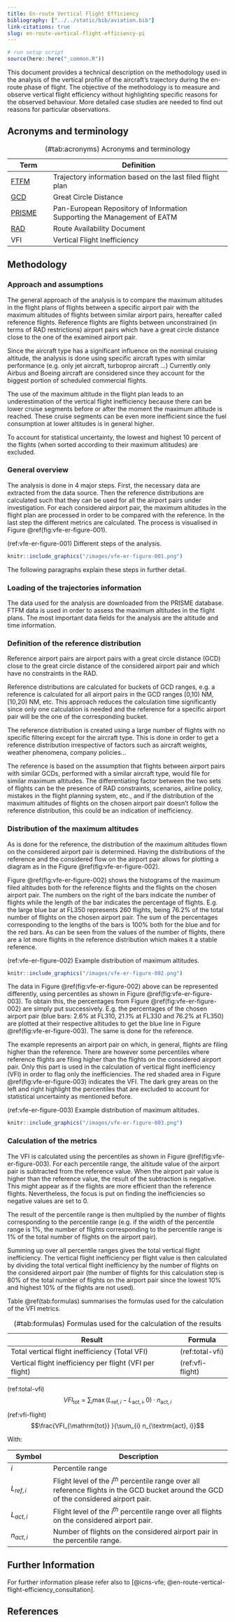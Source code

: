 ```yaml
---
title: En-route Vertical Flight Efficiency
bibliography: ["../../static/bib/aviation.bib"]
link-citations: true
slug: en-route-vertical-flight-efficiency-pi
---
```

```r
# run setup script
source(here::here("_common.R"))
```


This document provides a technical description on the methodology used in the analysis of the
vertical profile of the aircraft’s trajectory during the en-route phase of flight. The objective of
the methodology is to measure and observe vertical flight efficiency without highlighting specific
reasons for the observed behaviour. More detailed case studies are needed to find out reasons for
particular observations.


## Acronyms and terminology

Table: (\#tab:acronyms) Acronyms and terminology

| Term             | Definition                                                               |
|------------------|--------------------------------------------------------------------------|
| [FTFM][ftfm]     | Trajectory information based on the last filed flight plan               |
| [GCD][gcd]       | Great Circle Distance                                                    |
| [PRISME][prisme] | Pan-European Repository of Information Supporting the Management of EATM |
| [RAD][rad]       | Route Availability Document                                              |
| VFI              | Vertical Flight Inefficiency                                             |


## Methodology

### Approach and assumptions

The general approach of the analysis is to compare the maximum altitudes in the flight plans of
flights between a specific airport pair with the maximum altitudes of flights between similar
airport pairs, hereafter called reference flights. Reference flights are flights between
unconstrained (in terms of RAD restrictions) airport pairs which have a great circle distance close
to the one of the examined airport pair.

Since the aircraft type has a significant influence on the nominal cruising altitude, the analysis
is done using specific aircraft types with similar performance (e.g. only jet aircraft, turboprop
aircraft ...) Currently only Airbus and Boeing aircraft are considered since they account for the
biggest portion of scheduled commercial flights.

The use of the maximum altitude in the flight plan leads to an underestimation of the vertical
flight inefficiency because there can be lower cruise segments before or after the moment the
maximum altitude is reached. These cruise segments can be even more inefficient since the fuel
consumption at lower altitudes is in general higher.

To account for statistical uncertainty, the lowest and highest 10 percent of the flights (when
sorted according to their maximum altitudes) are excluded.


### General overview

The analysis is done in 4 major steps. First, the necessary data are extracted from the data source.
Then the reference distributions are calculated such that they can be used for all the airport pairs
under investigation. For each considered airport pair, the maximum altitudes in the flight plan are
processed in order to be compared with the reference. In the last step the different metrics are
calculated. The process is visualised in Figure \@ref(fig:vfe-er-figure-001).

(ref:vfe-er-figure-001) Different steps of the analysis.

```r
knitr::include_graphics("/images/vfe-er-figure-001.png")
```


The following paragraphs explain these steps in further detail.


### Loading of the trajectories information

The data used for the analysis are downloaded from the PRISME database. FTFM data is used in order
to assess the maximum altitudes in the flight plans. The most important data fields for the analysis
are the altitude and time information.


### Definition of the reference distribution

Reference airport pairs are airport pairs with a great circle distance (GCD) close to the great
circle distance of the considered airport pair and which have no constraints in the RAD.

Reference distributions are calculated for buckets of GCD ranges, e.g. a reference is calculated for
all airport pairs in the GCD ranges [0,10) NM, [10,20) NM, etc. This approach reduces the
calculation time significantly since only one calculation is needed and the reference for a specific
airport pair will be the one of the corresponding bucket.

The reference distribution is created using a large number of flights with no specific filtering
except for the aircraft type. This is done in order to get a reference distribution irrespective of
factors such as aircraft weights, weather phenomena, company policies...

The reference is based on the assumption that flights between airport pairs with similar GCDs,
performed with a similar aircraft type, would file for similar maximum altitudes. The
differentiating factor between the two sets of flights can be the presence of RAD constraints,
scenarios, airline policy, mistakes in the flight planning system, etc., and if the distribution of
the maximum altitudes of flights on the chosen airport pair doesn’t follow the reference
distribution, this could be an indication of inefficiency.



### Distribution of the maximum altitudes

As is done for the reference, the distribution of the maximum altitudes flown on the considered
airport pair is determined. Having the distributions of the reference and the considered flow on the
airport pair allows for plotting a diagram as in the Figure \@ref(fig:vfe-er-figure-002).

Figure \@ref(fig:vfe-er-figure-002) shows the histograms of the maximum filed altitudes both for the reference flights and the
flights on the chosen airport pair. The numbers on the right of the bars indicate the number of
flights while the length of the bar indicates the percentage of flights. E.g. the large blue bar at
FL350 represents 260 flights, being 76.2% of the total number of flights on the chosen airport pair.
The sum of the percentages corresponding to the lengths of the bars is 100% both for the blue and
for the red bars. As can be seen from the values of the number of flights, there are a lot more
flights in the reference distribution which makes it a stable reference.


(ref:vfe-er-figure-002) Example distribution of maximum altitudes.

```r
knitr::include_graphics("/images/vfe-er-figure-002.png")
```



The data in Figure \@ref(fig:vfe-er-figure-002) above can be represented differently,
using percentiles as shown in Figure \@ref(fig:vfe-er-figure-003).
To obtain this, the percentages from Figure \@ref(fig:vfe-er-figure-002) are simply put successively. E.g. the percentages of
the chosen airport pair (blue bars: 2.6% at FL310, 21.1% at FL330 and 76.2% at FL350) are plotted at
their respective altitudes to get the blue line in Figure \@ref(fig:vfe-er-figure-003).
The same is done for the reference.

The example represents an airport pair on which, in general, flights are filing higher than the
reference. There are however some percentiles where reference flights are filing higher than the
flights on the considered airport pair. Only this part is used in the calculation of vertical flight
inefficiency (VFI) in order to flag only the inefficiencies.
The red shaded area in Figure \@ref(fig:vfe-er-figure-003)
indicates the VFI. The dark grey areas on the left and right highlight the percentiles that are
excluded to account for statistical uncertainty as mentioned before.

(ref:vfe-er-figure-003) Example distribution of maximum altitudes.

```r
knitr::include_graphics("/images/vfe-er-figure-003.png")
```


### Calculation of the metrics

The VFI is calculated using the percentiles as shown in Figure \@ref(fig:vfe-er-figure-003).
For each percentile range, the
altitude value of the airport pair is subtracted from the reference value. When the airport pair
value is higher than the reference value, the result of the subtraction is negative. This might
appear as if the flights are more efficient than the reference flights. Nevertheless, the focus is
put on finding the inefficiencies so negative values are set to 0.

The result of the percentile range is then multiplied by the number of flights corresponding to the
percentile range (e.g. if the width of the percentile range is 1%, the number of flights
corresponding to the percentile range is 1% of the total number of flights on the airport pair).

Summing up over all percentile ranges gives the total vertical flight inefficiency. The vertical
flight inefficiency per flight value is then calculated by dividing the total vertical flight
inefficiency by the number of flights on the considered airport pair (the number of flights for this
calculation step is 80% of the total number of flights on the airport pair since the lowest 10% and
highest 10% of the flights are not used).

Table \@ref(tab:formulas) summarises the formulas used for the calculation of the VFI metrics.


Table: (\#tab:formulas) Formulas used for the calculation of the results

| Result                                                   |  Formula         |
|----------------------------------------------------------|------------------|
| Total vertical flight inefficiency (Total VFI)           | (ref:total-vfi)  |
| Vertical flight inefficiency per flight (VFI per flight) | (ref:vfi-flight) |

(ref:total-vfi) $$VFI_{\mathrm{tot}} = \sum_{i} \max(L_{\mathrm{ref}, i} - L_{\mathrm{act}, i}, 0) \cdot n_{\mathrm{act}, i}$$

(ref:vfi-flight) $$\frac{VFI_{\mathrm{tot}} }{\sum_{i} n_{\textrm{act}, i}}$$


With:

| Symbol| Description |
|-----------------|-----------------------------------------------------------------------|
| $i$             | Percentile range                                                      |
| $L_{ {ref}, i}$ | Flight level of the $i^{th}$ percentile range over all reference flights in the GCD bucket around the GCD of the considered airport pair. |
| $L_{ {act}, i}$ | Flight level of the $i^{th}$ percentile range over all flights on the considered airport pair. |
| $n_{ {act}, i}$ | Number of flights on the considered airport pair in the percentile range. |


[rad]: /acronym/rad/ "RAD"
[prisme]: /acronym/prisme/ "PRISME"
[gcd]: /acronym/gcd/ "GCD"
[ftfm]: /acronym/ftfm/ "FTFM"


## Further Information

For further information please refer also to
[@icns-vfe; @en-route-vertical-flight-efficiency_consultation].


## References
